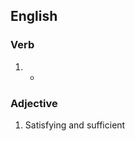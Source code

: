 ==English==

===Verb===
{{head|en|verb form}}

# {{present participle of|en|satisfice|nocat=1}}
#* {{quote-journal|en|year=1956|author=Simon, H. A.|title=Rational choice and the structure of the environment|journal=Psychological Review|volume=63 No. 2|page=136|passage=A ‘satisficing’ path, a path that will permit satisfaction at some specified level of all its needs.}}

===Adjective===
{{en-adj|-}}

# Satisfying and sufficient
